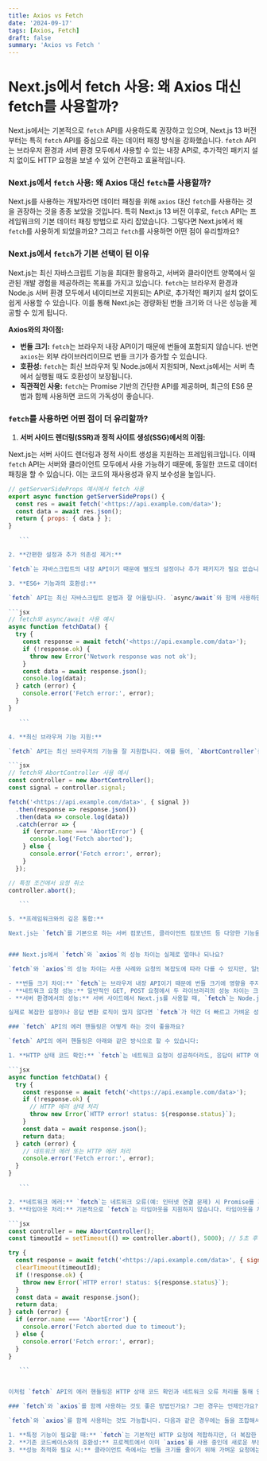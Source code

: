 ```yaml
---
title: Axios vs Fetch
date: '2024-09-17'
tags: [Axios, Fetch]
draft: false
summary: 'Axios vs Fetch '
---
```


# Next.js에서 fetch 사용: 왜 Axios 대신 fetch를 사용할까?

Next.js에서는 기본적으로 `fetch` API를 사용하도록 권장하고 있으며, Next.js 13 버전부터는 특히 `fetch` API를 중심으로 하는 데이터 패칭 방식을 강화했습니다. `fetch` API는 브라우저 환경과 서버 환경 모두에서 사용할 수 있는 내장 API로, 추가적인 패키지 설치 없이도 HTTP 요청을 보낼 수 있어 간편하고 효율적입니다.

### Next.js에서 `fetch` 사용: 왜 Axios 대신 `fetch`를 사용할까?

Next.js를 사용하는 개발자라면 데이터 패칭을 위해 `axios` 대신 `fetch`를 사용하는 것을 권장하는 것을 종종 보았을 것입니다. 특히 Next.js 13 버전 이후로, `fetch` API는 프레임워크의 기본 데이터 패칭 방법으로 자리 잡았습니다. 그렇다면 Next.js에서 왜 `fetch`를 사용하게 되었을까요? 그리고 `fetch`를 사용하면 어떤 점이 유리할까요?

### Next.js에서 `fetch`가 기본 선택이 된 이유

Next.js는 최신 자바스크립트 기능을 최대한 활용하고, 서버와 클라이언트 양쪽에서 일관된 개발 경험을 제공하려는 목표를 가지고 있습니다. `fetch`는 브라우저 환경과 Node.js 서버 환경 모두에서 네이티브로 지원되는 API로, 추가적인 패키지 설치 없이도 쉽게 사용할 수 있습니다. 이를 통해 Next.js는 경량화된 번들 크기와 더 나은 성능을 제공할 수 있게 됩니다.

**Axios와의 차이점:**

- **번들 크기:** `fetch`는 브라우저 내장 API이기 때문에 번들에 포함되지 않습니다. 반면 `axios`는 외부 라이브러리이므로 번들 크기가 증가할 수 있습니다.
- **호환성:** `fetch`는 최신 브라우저 및 Node.js에서 지원되며, Next.js에서는 서버 측에서 실행될 때도 호환성이 보장됩니다.
- **직관적인 사용:** `fetch`는 Promise 기반의 간단한 API를 제공하며, 최근의 ES6 문법과 함께 사용하면 코드의 가독성이 좋습니다.

### `fetch`를 사용하면 어떤 점이 더 유리할까?

1. **서버 사이드 렌더링(SSR)과 정적 사이트 생성(SSG)에서의 이점:**

Next.js는 서버 사이드 렌더링과 정적 사이트 생성을 지원하는 프레임워크입니다. 이때 `fetch` API는 서버와 클라이언트 모두에서 사용 가능하기 때문에, 동일한 코드로 데이터 패칭을 할 수 있습니다. 이는 코드의 재사용성과 유지 보수성을 높입니다.

````jsx
// getServerSideProps 예시에서 fetch 사용
export async function getServerSideProps() {
  const res = await fetch('<https://api.example.com/data>');
  const data = await res.json();
  return { props: { data } };
}

   ```

2. **간편한 설정과 추가 의존성 제거:**

`fetch`는 자바스크립트의 내장 API이기 때문에 별도의 설정이나 추가 패키지가 필요 없습니다. 이는 초기 설정 단계에서 시간을 절약해주고, 프로젝트의 의존성을 줄여 관리가 간편해집니다.

3. **ES6+ 기능과의 호환성:**

`fetch` API는 최신 자바스크립트 문법과 잘 어울립니다. `async/await`와 함께 사용하면 비동기 요청을 동기식 코드처럼 작성할 수 있어 가독성이 뛰어납니다.

```jsx
// fetch와 async/await 사용 예시
async function fetchData() {
  try {
    const response = await fetch('<https://api.example.com/data>');
    if (!response.ok) {
      throw new Error('Network response was not ok');
    }
    const data = await response.json();
    console.log(data);
  } catch (error) {
    console.error('Fetch error:', error);
  }
}

   ```

4. **최신 브라우저 기능 지원:**

`fetch` API는 최신 브라우저의 기능을 잘 지원합니다. 예를 들어, `AbortController`를 통해 요청을 취소하거나 타임아웃을 설정할 수 있는 기능이 있어 유연하게 요청을 제어할 수 있습니다.

```jsx
// fetch와 AbortController 사용 예시
const controller = new AbortController();
const signal = controller.signal;

fetch('<https://api.example.com/data>', { signal })
  .then(response => response.json())
  .then(data => console.log(data))
  .catch(error => {
    if (error.name === 'AbortError') {
      console.log('Fetch aborted');
    } else {
      console.error('Fetch error:', error);
    }
  });

// 특정 조건에서 요청 취소
controller.abort();

   ```

5. **프레임워크와의 깊은 통합:**

Next.js는 `fetch`를 기본으로 하는 서버 컴포넌트, 클라이언트 컴포넌트 등 다양한 기능을 제공하며, 이는 프로젝트의 퍼포먼스 최적화와 코드 일관성 유지에 큰 도움이 됩니다. 특히, Next.js의 새 기능인 데이터 패칭 전략과 결합하면 프론트엔드의 성능을 극대화할 수 있습니다.


### Next.js에서 `fetch`와 `axios`의 성능 차이는 실제로 얼마나 되나요?

`fetch`와 `axios`의 성능 차이는 사용 사례와 요청의 복잡도에 따라 다를 수 있지만, 일반적으로 `fetch`는 더 가볍고 빠른 성능을 보입니다. 이유는 다음과 같습니다:

- **번들 크기 차이:** `fetch`는 브라우저 내장 API이기 때문에 번들 크기에 영향을 주지 않습니다. 반면, `axios`는 외부 라이브러리로써 번들 크기를 증가시켜 페이지 로딩 시간을 약간 더 길게 만들 수 있습니다.
- **네트워크 요청 성능:** 일반적인 GET, POST 요청에서 두 라이브러리의 성능 차이는 크지 않지만, `axios`가 추가적인 기능(예: JSON 변환, 응답 데이터 구조 처리)을 제공하기 때문에 `fetch`보다 약간의 오버헤드가 있을 수 있습니다.
- **서버 환경에서의 성능:** 서버 사이드에서 Next.js를 사용할 때, `fetch`는 Node.js 환경에서도 내장되어 있어 일관된 환경을 제공합니다. `axios`는 브라우저와 서버 모두에서 사용할 수 있지만, 서버 환경에서의 `fetch`가 경량으로 작동할 수 있습니다.

실제로 복잡한 설정이나 응답 변환 로직이 많지 않다면 `fetch`가 약간 더 빠르고 가벼운 성능을 보이는 것이 일반적입니다. 그러나 이 차이는 대개 미세하며, 큰 규모의 애플리케이션에서 성능 최적화의 주요 요인이 되는 경우는 드뭅니다.

### `fetch` API의 에러 핸들링은 어떻게 하는 것이 좋을까요?

`fetch` API의 에러 핸들링은 아래와 같은 방식으로 할 수 있습니다:

1. **HTTP 상태 코드 확인:** `fetch`는 네트워크 요청이 성공하더라도, 응답이 HTTP 에러 상태 코드(예: 404, 500 등)를 반환하면 `response.ok`가 `false`가 됩니다. 이 경우 명시적으로 에러 처리를 해야 합니다.

```jsx
async function fetchData() {
  try {
    const response = await fetch('<https://api.example.com/data>');
    if (!response.ok) {
      // HTTP 에러 상태 처리
      throw new Error(`HTTP error! status: ${response.status}`);
    }
    const data = await response.json();
    return data;
  } catch (error) {
    // 네트워크 에러 또는 HTTP 에러 처리
    console.error('Fetch error:', error);
  }
}

   ```

2. **네트워크 에러:** `fetch`는 네트워크 오류(예: 인터넷 연결 문제) 시 Promise를 거부하지만, HTTP 에러는 거부하지 않습니다. 이 때문에 항상 상태 코드를 체크하는 것이 중요합니다.
3. **타임아웃 처리:** 기본적으로 `fetch`는 타임아웃을 지원하지 않습니다. 타임아웃을 처리하려면 `AbortController`를 사용하여 요청을 중단할 수 있습니다.

```jsx
const controller = new AbortController();
const timeoutId = setTimeout(() => controller.abort(), 5000); // 5초 후 요청 중단

try {
  const response = await fetch('<https://api.example.com/data>', { signal: controller.signal });
  clearTimeout(timeoutId);
  if (!response.ok) {
    throw new Error(`HTTP error! status: ${response.status}`);
  }
  const data = await response.json();
  return data;
} catch (error) {
  if (error.name === 'AbortError') {
    console.error('Fetch aborted due to timeout');
  } else {
    console.error('Fetch error:', error);
  }
}

   ```


이처럼 `fetch` API의 에러 핸들링은 HTTP 상태 코드 확인과 네트워크 오류 처리를 통해 안전하게 수행할 수 있습니다.

### `fetch`와 `axios`를 함께 사용하는 것도 좋은 방법인가요? 그런 경우는 언제인가요?

`fetch`와 `axios`를 함께 사용하는 것도 가능합니다. 다음과 같은 경우에는 둘을 조합해서 사용할 수 있습니다:

1. **특정 기능이 필요할 때:** `fetch`는 기본적인 HTTP 요청에 적합하지만, 더 복잡한 요청 구성이나 기능(예: 요청 취소, 자동 JSON 변환, 응답 데이터 구조 조작)이 필요할 때는 `axios`를 사용하면 더 편리합니다. 예를 들어, 파일 업로드나 멀티 파트 요청을 자주 사용하는 경우 `axios`의 사용이 더 직관적일 수 있습니다.
2. **기존 코드베이스와의 호환성:** 프로젝트에서 이미 `axios`를 사용 중인데 새로운 부분에서 가벼운 요청이 필요할 때 `fetch`를 도입할 수 있습니다. 기존 코드를 전부 리팩토링할 필요 없이 필요한 부분에만 `fetch`를 사용할 수 있습니다.
3. **성능 최적화 필요 시:** 클라이언트 측에서는 번들 크기를 줄이기 위해 가벼운 요청에는 `fetch`를 사용하고, 서버 사이드나 복잡한 요청에는 `axios`를 사용할 수 있습니다. 이를 통해 성능 최적화와 기능의 균형을 맞출 수 있습니다.
````
